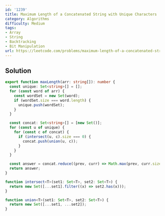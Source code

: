 ```yaml
---
id: '1239'
title: Maximum Length of a Concatenated String with Unique Characters
category: Algorithms
difficulty: Medium
tags:
- Array
- String
- Backtracking
- Bit Manipulation
url: https://leetcode.com/problems/maximum-length-of-a-concatenated-string-with-unique-characters
---
```


## Solution

```typescript filename="solution.ts" copy
export function maxLength(arr: string[]): number {
  const unique: Set<string>[] = [];
  for (const word of arr) {
    const wordSet = new Set(word);
    if (wordSet.size === word.length) {
      unique.push(wordSet);
    }
  }

  const concat: Set<string>[] = [new Set()];
  for (const u of unique) {
    for (const c of concat) {
      if (intersect(u, c).size === 0) {
        concat.push(union(u, c));
      }
    }
  }

  const answer = concat.reduce((prev, curr) => Math.max(prev, curr.size), 0);
  return answer;
}

function intersect<T>(set1: Set<T>, set2: Set<T>) {
  return new Set([...set1].filter((x) => set2.has(x)));
}

function union<T>(set1: Set<T>, set2: Set<T>) {
  return new Set([...set1, ...set2]);
}
```

